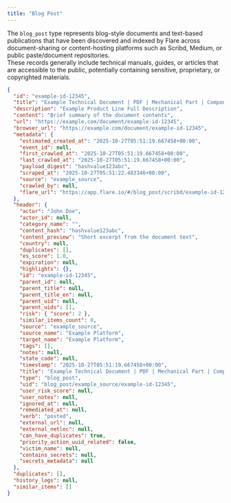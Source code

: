 ```yaml
---
title: "Blog Post"
---
```


The `blog_post` type represents blog-style documents and text-based publications that have been discovered and indexed by Flare across document-sharing or content-hosting platforms such as Scribd, Medium, or public paste/document repositories.  
These records generally include technical manuals, guides, or articles that are accessible to the public, potentially containing sensitive, proprietary, or copyrighted materials.

```json Example Content
{
  "id": "example-id-12345",
  "title": "Example Technical Document | PDF | Mechanical Part | Component Type",
  "description": "Example Product Line Full Description",
  "content": "Brief summary of the document contents",
  "url": "https://example.com/document/example-id-12345",
  "browser_url": "https://example.com/document/example-id-12345",
  "metadata": {
    "estimated_created_at": "2025-10-27T05:51:19.667458+00:00",
    "event_id": null,
    "first_crawled_at": "2025-10-27T05:51:19.667458+00:00",
    "last_crawled_at": "2025-10-27T05:51:19.667458+00:00",
    "payload_digest": "hashvalue123abc",
    "scraped_at": "2025-10-27T05:51:22.483346+00:00",
    "source": "example_source",
    "crawled_by": null,
    "flare_url": "https://app.flare.io/#/blog_post/scribd/example-id-12345"
  },
  "header": {
    "actor": "John Doe",
    "actor_id": null,
    "category_name": "",
    "content_hash": "hashvalue123abc",
    "content_preview": "Short excerpt from the document text",
    "country": null,
    "duplicates": [],
    "es_score": 1.0,
    "expiration": null,
    "highlights": {},
    "id": "example-id-12345",
    "parent_id": null,
    "parent_title": null,
    "parent_title_en": null,
    "parent_uid": null,
    "parent_uids": [],
    "risk": { "score": 2 },
    "similar_items_count": 0,
    "source": "example_source",
    "source_name": "Example Platform",
    "target_name": "Example Platform",
    "tags": [],
    "notes": null,
    "state_code": null,
    "timestamp": "2025-10-27T05:51:19.667458+00:00",
    "title": "Example Technical Document | PDF | Mechanical Part | Component Type",
    "type": "blog_post",
    "uid": "blog_post/example_source/example-id-12345",
    "user_risk_score": null,
    "user_notes": null,
    "ignored_at": null,
    "remediated_at": null,
    "verb": "posted",
    "external_url": null,
    "external_netloc": null,
    "can_have_duplicates": true,
    "priority_action_uuid_related": false,
    "victim_name": null,
    "contains_secrets": null,
    "secrets_metadata": null
  },
  "duplicates": [],
  "history_logs": null,
  "similar_items": []
}

```

